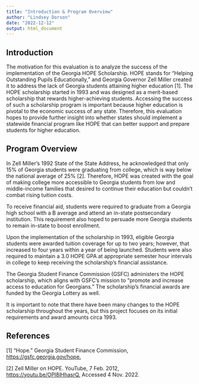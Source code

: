 ```yaml
---
title: "Introduction & Program Overview"
author: "Lindsey Dorson"
date: "2022-12-12"
output: html_document
---
```


## Introduction

The motivation for this evaluation is to analyze the success of the implementation of the Georgia HOPE Scholarship. HOPE stands for "Helping Outstanding Pupils Educationally," and Georgia Governor Zell Miller created it to address the lack of Georgia students attaining higher education [1]. The HOPE scholarship started in 1993 and was designed as a merit-based scholarship that rewards higher-achieving students. Accessing the success of such a scholarship program is important because higher education is pivotal to the economic success of any state. Therefore, this evaluation hopes to provide further insight into whether states should implement a statewide financial program like HOPE that can better support and prepare students for higher education.

## Program Overview

In Zell Miller's 1992 State of the State Address, he acknowledged that only 15% of Georgia students were graduating from college, which is way below the national average of 25% [2]. Therefore, HOPE was created with the goal of making college more accessible to Georgia students from low and middle-income families that desired to continue their education but couldn't combat rising tuition costs.

To receive financial aid, students were required to graduate from a Georgia high school with a B average and attend an in-state postsecondary institution. This requirement also hoped to persuade more Georgia students to remain in-state to boost enrollment.

Upon the implementation of the scholarship in 1993, eligible Georgia students were awarded tuition coverage for up to two years; however, that increased to four years within a year of being launched. Students were also required to maintain a 3.0 HOPE GPA at appropriate semester hour intervals in college to keep receiving the scholarship's financial assistance.

The Georgia Student Finance Commission (GSFC) administers the HOPE scholarship, which aligns with GSFC's mission to "promote and increase access to education for Georgians." The scholarship's financial awards are funded by the Georgia Lottery as well.

It is important to note that there have been many changes to the HOPE scholarship throughout the years, but this project focuses on its initial requirements and award amounts circa 1993.

## References

[1] "Hope." Georgia Student Finance Commission, <https://gsfc.georgia.gov/hope.> 

[2] Zell Miller on HOPE. YouTube, 7 Feb. 2012, <https://youtu.be/OPl8lHhasrQ.> Accessed 4 Nov. 2022.

\
